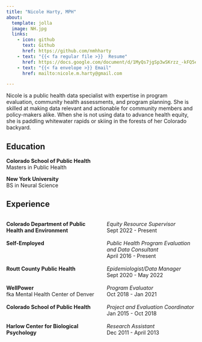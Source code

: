 ```yaml
---
title: "Nicole Harty, MPH"
about: 
  template: jolla
  image: NH.jpg
  links: 
    - icon: github
      text: Github
      href: https://github.com/nmhharty
    - text: "{{< fa regular file >}}  Resume"
      href: https://docs.google.com/document/d/1MyQs7jgSp3wSKrzz_-kFQ5e5jHJk7yx6/edit?usp=sharing&ouid=107035069803069764702&rtpof=true&sd=true
    - text: "{{< fa envelope >}} Email"
      href: mailto:nicole.m.harty@gmail.com

---
```



Nicole is a public health data specialist with expertise in program evaluation, community health assessments, and program planning. She is skilled at making data relevant and actionable for community members and policy-makers alike. When she is not using data to advance health equity, she is paddling whitewater rapids or skiing in the forests of her Colorado backyard. 

## Education  

**Colorado School of Public Health**  
Masters in Public Health

**New York University**  
BS in Neural Science

## Experience 

::: columns

:::: column
**Colorado Department of Public Health and Environment**   
<br>
**Self-Employed**       
<br>     
<br>
**Routt County Public Health**       
<br>      
**WellPower**  
fka Mental Health Center of Denver        
<br>
**Colorado School of Public Health**       
<br>  
**Harlow Center for Biological Psychology**   
::::

:::: column  

  
*Equity Resource Supervisor*  
Sept 2022 - Present     
<br>
*Public Health Program Evaluation and Data Consultant*  
April 2016 - Present       
<br>
*Epidemiologist/Data Manager*  
Sept 2020 - May 2022       
<br>
*Program Evaluator*  
Oct 2018 - Jan 2021      
<br> 
*Project and Evaluation Coordinator*  
Jan 2015 - Oct 2018       
<br>
*Research Assistant*  
Dec 2011 - April 2013  
::::

:::